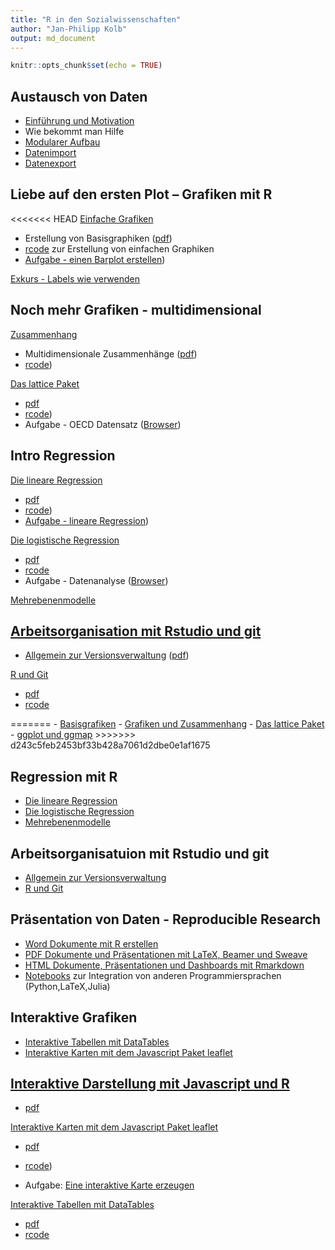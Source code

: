 ```yaml
---
title: "R in den Sozialwissenschaften"
author: "Jan-Philipp Kolb"
output: md_document
---
```


```r
knitr::opts_chunk$set(echo = TRUE)
```


## Austausch von Daten

- [Einführung und Motivation](https://japhilko.github.io/RSocialScience/intro/) 
- Wie bekommt man Hilfe
- [Modularer Aufbau](https://github.com/Japhilko/RInterfaces/blob/master/tutorial/Aufgabe_Zusatzpakete.md)
- [Datenimport](https://japhilko.github.io/RSocialScience/import/) 
- [Datenexport](https://japhilko.github.io/RSocialScience/export/) 

## Liebe auf den ersten Plot – Grafiken mit R	

<<<<<<< HEAD
[Einfache Grafiken](https://github.com/Japhilko/IntroR/blob/master/2017/slides/EinfacheGrafiken.md) 

- Erstellung von Basisgraphiken ([pdf](slides/EinfacheGrafiken.pdf))
- [rcode](rcode/EinfacheGrafiken.R) zur Erstellung von einfachen Graphiken
- [Aufgabe - einen Barplot erstellen](https://github.com/Japhilko/IntroR/blob/master/2017/tutorial/Aufgabe_Barplot.md))
    
[Exkurs - Labels wie verwenden]()

## Noch mehr Grafiken - multidimensional

[Zusammenhang](https://github.com/Japhilko/IntroR/blob/master/2017/slides/Multidimensional.md)

- Multidimensionale Zusammenhänge ([pdf](slides/Multidimensional.pdf))
- [rcode](rcode/Multidimensional.R))

[Das lattice Paket](https://github.com/Japhilko/IntroR/blob/master/2017/slides/LatticePaket.md)   

- [pdf](slides/LatticePaket.pdf)   
- [rcode](rcode/LatticePaket.R))
- Aufgabe - OECD Datensatz ([Browser](https://github.com/Japhilko/IntroR/blob/master/2017/slides/Aufgabe_OECDdata.md))
    


## Intro Regression 

[Die lineare Regression](https://github.com/Japhilko/IntroR/blob/master/2017/slides/LineareRegression.md)   

- [pdf](https://github.com/Japhilko/IntroR/blob/master/2017/slides/LineareRegression.pdf)   
- [rcode](https://github.com/Japhilko/IntroR/blob/master/2017/rcode/LineareRegression.R))
- [Aufgabe - lineare Regression](https://github.com/Japhilko/IntroR/blob/master/2017/tutorial/Aufgabe_LineareRegression.md))

[Die logistische Regression](https://github.com/Japhilko/IntroR/blob/master/2017/slides/logistischeRegression.md)   

- [pdf](https://github.com/Japhilko/IntroR/blob/master/2017/slides/logistischeRegression.pdf)   
- [rcode](https://github.com/Japhilko/IntroR/blob/master/2017/rcode/logistischeRegression.R)
- Aufgabe - Datenanalyse ([Browser](https://github.com/Japhilko/IntroR/blob/master/2017/tutorial/Aufgabe_Datenanalyse.md))

[Mehrebenenmodelle](slides/multilevel.html)

## [Arbeitsorganisation mit Rstudio und git](https://github.com/Japhilko/RInterfaces/blob/master/slides/RInterfaces_all2g_5.md) 

- [Allgemein zur Versionsverwaltung](slides/Versionsverwaltung.md) ([pdf](slides/Versionsverwaltung.pdf))


[R und Git](slides/Rgit.md) 

- [pdf](slides/Rgit.pdf)  
- [rcode](rcode/Rgit.R)

=======
- [Basisgrafiken](https://japhilko.github.io/RSocialScience/simpleGraphics/) 
- [Grafiken und Zusammenhang](https://github.com/Japhilko/IntroR/blob/master/2017/slides/Multidimensional.md)
- [Das lattice Paket](https://github.com/Japhilko/IntroR/blob/master/2017/slides/LatticePaket.md)   
- [ggplot und ggmap]()
>>>>>>> d243c5feb2453bf33b428a7061d2dbe0e1af1675

## Regression mit R

- [Die lineare Regression](https://github.com/Japhilko/IntroR/blob/master/2017/slides/LineareRegression.md)   
- [Die logistische Regression](https://github.com/Japhilko/IntroR/blob/master/2017/slides/logistischeRegression.md)   
- [Mehrebenenmodelle](slides/multilevel.html)

## Arbeitsorganisatuion mit Rstudio und git

- [Allgemein zur Versionsverwaltung](slides/Versionsverwaltung.md) 
- [R und Git](slides/Rgit.md) 

## Präsentation von Daten - Reproducible Research

- [Word Dokumente mit R erstellen](slides/R2word.md) 
- [PDF Dokumente und Präsentationen mit LaTeX, Beamer und Sweave](slides/R2pdf.md) 
- [HTML Dokumente, Präsentationen und Dashboards mit Rmarkdown](slides/Rmarkdown.md) 
- [Notebooks](slides/Notebooks.md) zur Integration von anderen Programmiersprachen (Python,LaTeX,Julia) 



## Interaktive Grafiken

- [Interaktive Tabellen mit DataTables](https://github.com/Japhilko/RInterfaces/blob/master/slides/DataTables.md) 
- [Interaktive Karten mit dem Javascript Paket leaflet](https://github.com/Japhilko/RInterfaces/blob/master/slides/leaflet.md) 





## [Interaktive Darstellung mit Javascript und R](https://github.com/Japhilko/RInterfaces/blob/master/slides/RInterfaces_all2g_3.md) 

- [pdf](slides/RInterfaces_all2g_3.pdf)

[Interaktive Karten mit dem Javascript Paket leaflet](https://github.com/Japhilko/RInterfaces/blob/master/slides/leaflet.md) 

- [pdf](slides/leaflet.pdf)   
- [rcode](rcode/leaflet.R))

- Aufgabe: [Eine interaktive Karte erzeugen](tutorial/Aufgabe_leaflet.md)

[Interaktive Tabellen mit DataTables](https://github.com/Japhilko/RInterfaces/blob/master/slides/DataTables.md) 

- [pdf](slides/DataTables.pdf)   
- [rcode](rcode/DataTables.R)

